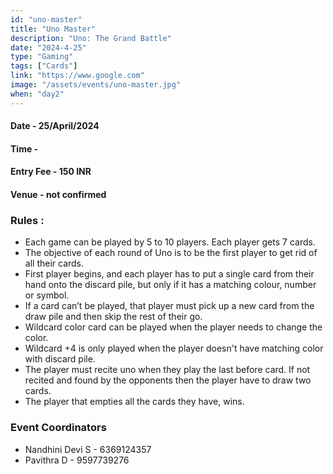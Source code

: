 ```yaml
---
id: "uno-master"
title: "Uno Master"
description: "Uno: The Grand Battle"
date: "2024-4-25"
type: "Gaming" 
tags: ["Cards"]
link: "https://www.google.com"
image: "/assets/events/uno-master.jpg"
when: "day2"
---
```


  
<h4>Date - 25/April/2024</h4>
<h4>Time - </h4>
<h4>Entry Fee - 150 INR </h4>
<h4>Venue - not confirmed</h4>
<h3>Rules :</h3>

- Each game can be played by 5 to 10 players. Each player gets 7 cards.
- The objective of each round of Uno is to be the first player to get rid of all their cards.
- First player begins, and each player has to put a single card from their hand onto the discard pile, but only if it has a matching colour, number or symbol.
- If a card can’t be played, that player must pick up a new card from the draw pile and then skip the rest of their go.
- Wildcard color card can be played when the player needs to change the color.
- Wildcard +4 is only played when the player doesn't have matching color with discard pile.
- The player must recite uno when they play the last before card. If not recited and found by the opponents then the player have to draw two cards.
- The player that empties all the cards they have, wins.


<h3>Event Coordinators</h3>

- Nandhini Devi S - 6369124357
- Pavithra D - 9597739276